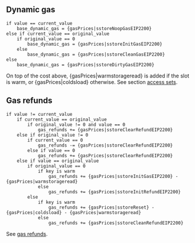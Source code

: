 ## Dynamic gas

    if value == current_value
        base_dynamic_gas = {gasPrices|sstoreNoopGasEIP2200}
    else if current_value == original_value
        if original_value == 0
            base_dynamic_gas = {gasPrices|sstoreInitGasEIP2200}
        else
            base_dynamic_gas = {gasPrices|sstoreCleanGasEIP2200}
    else
        base_dynamic_gas = {gasPrices|sstoreDirtyGasEIP2200}

On top of the cost above, {gasPrices|warmstorageread} is added if the slot is warm, or {gasPrices|coldsload} otherwise. See section [access sets](/about).

## Gas refunds

    if value != current_value
        if current_value == original_value
            if original_value != 0 and value == 0
                gas_refunds += {gasPrices|sstoreClearRefundEIP2200}
        else if original_value != 0
            if current_value == 0
                gas_refunds -= {gasPrices|sstoreClearRefundEIP2200}
            else if value == 0
                gas_refunds += {gasPrices|sstoreClearRefundEIP2200}
        else if value == original_value
            if original_value == 0
                if key is warm
                    gas_refunds += {gasPrices|sstoreInitGasEIP2200} - {gasPrices|warmstorageread}
                else
                    gas_refunds += {gasPrices|sstoreInitRefundEIP2200}
            else
                if key is warm
                    gas_refunds += {gasPrices|sstoreReset} - {gasPrices|coldsload} - {gasPrices|warmstorageread}
                else
                    gas_refunds += {gasPrices|sstoreCleanRefundEIP2200}

See [gas refunds](/about).
